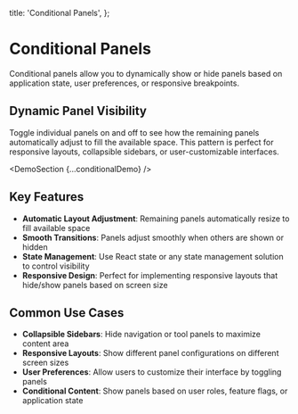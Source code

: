 
  title: 'Conditional Panels',
};

# Conditional Panels

Conditional panels allow you to dynamically show or hide panels based on application state, user preferences, or responsive breakpoints.

## Dynamic Panel Visibility

Toggle individual panels on and off to see how the remaining panels automatically adjust to fill the available space. This pattern is perfect for responsive layouts, collapsible sidebars, or user-customizable interfaces.

<DemoSection {...conditionalDemo} />

## Key Features

- **Automatic Layout Adjustment**: Remaining panels automatically resize to fill available space
- **Smooth Transitions**: Panels adjust smoothly when others are shown or hidden
- **State Management**: Use React state or any state management solution to control visibility
- **Responsive Design**: Perfect for implementing responsive layouts that hide/show panels based on screen size

## Common Use Cases

- **Collapsible Sidebars**: Hide navigation or tool panels to maximize content area
- **Responsive Layouts**: Show different panel configurations on different screen sizes
- **User Preferences**: Allow users to customize their interface by toggling panels
- **Conditional Content**: Show panels based on user roles, feature flags, or application state
